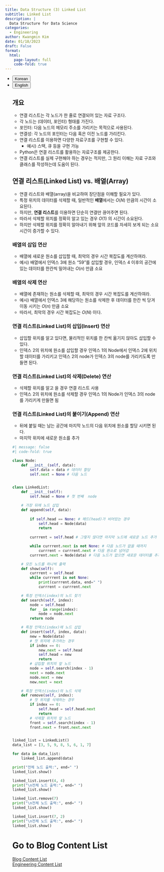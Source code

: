 ```yaml
---
title: Data Structure (3) Linked List
subtitle: Linked List
description: |
  Data Structure for Data Science
categories:
  - Engineering
author: Kwangmin Kim
date: 01/18/2023
draft: False
format: 
  html:
    page-layout: full
    code-fold: true
---
```


<ul class="nav nav-pills" id="language-tab" role="tablist">
  <li class="nav-item" role="presentation">
    <button class="nav-link active" id="Korean-tab" data-bs-toggle="tab" data-bs-target="#Korean" type="button" role="tab" aria-controls="Korean" aria-selected="true">Korean</button>
  </li>
  <li class="nav-item" role="presentation">
    <button class="nav-link" id="English-tab" data-bs-toggle="tab" data-bs-target="#English" type="button" role="tab" aria-controls="knitr" aria-selected="false">English</button>
  </li>

<div class="tab-content" id="language-tabcontent">

<div class="tab-pane fade  show active" id="Korean" role="tabpanel" aria-labelledby="Korean-tab">


## 개요

- 연결 리스트는 각 노드가 한 줄로 연결되어 있는 자료 구조다.
- 각 노드는 (데이터, 포인터) 형태를 가진다.
- 포인터: 다음 노드의 메모리 주소를 가리키는 목적으로 사용된다.
- 연결성: 각 노드의 포인터는 다음 혹은 이전 노드를 가리킨다.    
- 연결 리스트를 이용하면 다양한 자료구조를 구현할 수 있다.
  - 예시) 스택, 큐 등을 구현 가능
- Python은 연결 리스트를 활용하는 자료구조를 제공한다.
- 연결 리스트를 실제 구현해야 하는 경우는 적지만, 그 원리 이해는 자료 구조와 클래스를 작성하는데 도움이 된다.

## 연결 리스트(Linked List) vs. 배열(Array)

- 연결 리스트와 배열(array)을 비교하여 장단점을 이해할 필요가 있다.
- 특정 위치의 데이터를 삭제할 때, 일반적인 **배열**에서는 $O(N)$ 만큼의 시간이 소요된다.
- 하지만, **연결 리스트**를 이용하면 단순히 연결만 끊어주면 된다.
- 따라서 삭제할 위치를 정확히 알고 있는 경우 $O(1)$ 의 시간이 소요된다.
- 하지만 삭제할 위치를 정확히 알아내기 위해 앞의 코드를 자세히 보게 되는 소요 시간이 증가할 수 있다.

### 배열의 삽입 연산

- 배열에 새로운 원소를 삽입할 때, 최악의 경우 시간 복잡도를 계산하여라.
- 예시) 배열에서 인덱스 3에 원소 “59”를 삽입할 경우, 인덱스 4 이후의 공간에 있는 데이터를 한칸씩 밀어내는 $O(n)$ 만큼 소요

### 배열의 삭제 연산

- 배열에 존재하는 원소를 삭제할 때, 최악의 경우 시간 복잡도를 계산하여라.
- 예시) 배열에서 인덱스 3에 해당하는 원소를 삭제한 후 데이터를 한칸 씩 당겨 이동 시키는 $O(n)$ 만큼 소요
- 따라서, 최악의 경우 시간 복잡도는 $O(N)$ 이다.

### 연결 리스트(Linked List)의 삽입(Insert) 연산

- 삽입할 위치를 알고 있다면, 물리적인 위치를 한 칸씩 옮기지 않아도 삽입할 수 있다.
- 인덱스 2의 위치에 원소를 삽입할 경우 인덱스 1의 Node에서 인덱스 2에 위치할 데이터를 가리키고 인덱스 2의 node가 인덱스 3의 node를 가리키도록 만들면 된다.

### 연결 리스트(Linked List)의 삭제(Delete) 연산

- 삭제할 위치를 알고 을 경우 연결 리스트 사용
- 인덱스 2의 위치에 원소를 삭제할 경우 인덱스 1의 Node가 인덱스 3의 node를 가리키게 만들면 됨

### 연결 리스트(Linked List)의 붙이기(Append) 연산

- 뒤에 붙일 때는 남는 공간에 마지막 노드의 다음 위치에 원소를 할당 시키면 된다.
- 마지막 위치에 새로운 원소를 추가

```python
#| message: false
#| code-fold: true

class Node:
    def __init__(self, data):
        self.data = data # 데이터 할당
        self.next = None # 다음 노드


class LinkedList:
    def __init__(self):
        self.head = None # 첫 번째  node

    # 가장 뒤에 노드 삽입
    def append(self, data):
        
        if self.head == None: # 헤드(head)가 비어있는 경우
            self.head = Node(data)
            return
        
        currrent = self.head # 그렇지 않다면 마지막 노드에 새로운 노드 추가

        while currrent.next is not None: # 다음 노드가 없을 때까지  
            currrent = currrent.next # 다음 원소로 넘어감
        currrent.next = Node(data) # 다음 노드가 없으면 새로운 데이터를 추가 

    # 모든 노드를 하나씩 출력
    def show(self):
        currrent = self.head
        while currrent is not None:
            print(currrent.data, end=" ")
            currrent = currrent.next

    # 특정 인덱스(index)의 노드 찾기
    def search(self, index):
        node = self.head
        for _ in range(index):
            node = node.next
        return node

    # 특정 인덱스(index)에 노드 삽입
    def insert(self, index, data):
        new = Node(data)
        # 첫 위치에 추가하는 경우
        if index == 0:
            new.next = self.head
            self.head = new
            return
        # 삽입할 위치의 앞 노드
        node = self.search(index - 1)
        next = node.next
        node.next = new
        new.next = next

    # 특정 인덱스(index)의 노드 삭제
    def remove(self, index):
        # 첫 위치를 삭제하는 경우
        if index == 0:
            self.head = self.head.next
            return
        # 삭제할 위치의 앞 노드
        front = self.search(index - 1)
        front.next = front.next.next


linked_list = LinkedList()
data_list = [3, 5, 9, 8, 5, 6, 1, 7]

for data in data_list:
    linked_list.append(data)

print("전체 노드 출력:", end=" ")
linked_list.show()

linked_list.insert(4, 4)
print("\n전체 노드 출력:", end=" ")
linked_list.show()

linked_list.remove(7)
print("\n전체 노드 출력:", end=" ")
linked_list.show()

linked_list.insert(7, 2)
print("\n전체 노드 출력:", end=" ")
linked_list.show()
```

</div>

<div class="tab-pane fade" id="English" role="tabpanel" aria-labelledby="English-tab">


</div>

# Go to Blog Content List

[Blog Content List](../../content_list.qmd)  
[Engineering Content List](../../Engineering/guide_map/index.qmd)